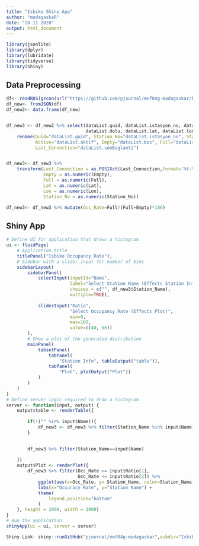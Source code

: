 ```yaml
---
title: "Isbike Shiny App"
author: "madagaskaR"
date: "28 11 2020"
output: html_document
---
```



```r
library(jsonlite)
library(dplyr)
library(lubridate)
library(tidyverse)
library(shiny)
```

## Data Preprocessing

```r

df<- readRDS(gzcon(url("https://github.com/pjournal/mef04g-madagaskar/blob/gh-pages/Isbike-Shiny/isbike_20201118.rds?raw=true")))
df_new<- fromJSON(df)
df_new2<- data.frame(df_new)


df_new3 <- df_new2 %>% select(dataList.guid, dataList.istasyon_no, dataList.adi, dataList.aktif, dataList.bos,
                              dataList.dolu, dataList.lat, dataList.lon, dataList.sonBaglanti) %>%
    rename(Guid="dataList.guid", Station_No="dataList.istasyon_no", Station_Name="dataList.adi",
           Active="dataList.aktif", Empty="dataList.bos", Full="dataList.dolu", Lat="dataList.lat",   Lon="dataList.lon",
           Last_Connection="dataList.sonBaglanti")


df_new3<- df_new3 %>%
    transform(Last_Connection = as.POSIXct(Last_Connection,format='%Y-%m-%dT%H:%M:%S'),
              Empty = as.numeric(Empty), 
              Full = as.numeric(Full),
              Lat = as.numeric(Lat),
              Lon = as.numeric(Lon),
              Station_No = as.numeric(Station_No))

df_new3<- df_new3 %>% mutate(Occ_Rate=Full/(Full+Empty)*100)


```
## Shiny App

```r

# Define UI for application that draws a histogram
ui <- fluidPage(
    # Application title
    titlePanel("Isbike Occupancy Rate"),
    # Sidebar with a slider input for number of bins
    sidebarLayout(
        sidebarPanel(
            selectInput(inputId="Name",
                        label="Select Station Name (Effects Station Info)",
                        choices = c("", df_new3$Station_Name),
                        multiple=TRUE),
            
            sliderInput("Ratio",
                        "Select Occupancy Rate (Effects Plot)",
                        min=0,
                        max=100,
                        value=c(40, 66))
        ),
        # Show a plot of the generated distribution
        mainPanel(
            tabsetPanel(
                tabPanel(
                    "Station Info", tableOutput("table")),
                tabPanel(
                    "Plot", plotOutput("Plot"))
            )
        )
    )
)
# Define server logic required to draw a histogram
server <- function(input, output) {
    output$table <- renderTable({
        
        if(!("" %in% input$Name)){
            df_new3 <- df_new3 %>% filter(Station_Name %in% input$Name)
        }

    
        df_new3 %>% filter(Station_Name==input$Name)
        
    })
    output$Plot <- renderPlot({
        df_new3 %>% filter(Occ_Rate >= input$Ratio[1],
                           Occ_Rate <= input$Ratio[2]) %>%
            ggplot(aes(x=Occ_Rate, y= Station_Name, color=Station_Name)) + geom_point() +
            labs(x="Occuracy Rate", y="Station Name") +
            theme(
                legend.position="bottom"
            )
    }, height = 2000, width = 1000)
}
# Run the application
shinyApp(ui = ui, server = server)
```

```r
Shiny Link: shiny::runGitHub("pjournal/mef04g-madagaskar",subdir="Isbike-Shiny",ref='gh-pages')
```

